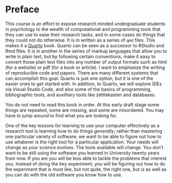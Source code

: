 # Preface {.unnumbered}

This course is an effort to expose research minded undergraduate students in psychology to the wealth of computational and programming tools that they can use to ease their research tasks, and in some cases do things that they could not do otherwise. It is in written as a series of `qmd` files. This makes it a [Quarto](https://quarto.org/) book. Quarto can be seen as a successor to RStudio and Rmd files. It is in another in the series of markup languages that allow you to write in plain text, but by following certain conventions, make it easy to convert those plain text files into any number of output formats such as html (for a website) or pdf (for a book or article). I want to emphasize the writing of reproducible code and papers. There are many different systems that can accomplish this goal. Quarto is just one option, but it is one of the easier ones to get started with. In addition, to Quarto, we will explore IDEs via Visual Studio Code, and also some of the basics of programming, bibliographic tools, and auxilliary tools like zettlekasten and databases. 

You do not need to read this book in order. At this early draft stage some things are repeated, some are missing, and some are misordered. You may have to jump around to find what you are looking for. 

One of the key lessons for learning to use your computer effectively as a research tool is learning how to do things *generally*; rather than mastering one particular variety of software; we want to be able to figure out how to use whatever is the right tool for a particular application. Your needs will change as your science evolves. The tools available will change. You don't want to be still using the software you learned in University twenty years from now. If you are you will be less able to tackle the problems that interest you. Instead of doing the key experiment, you will be figuring out how to do the experiment that is most like, but not quite, the right one, but is as well as you can do with the old software you know how to use. 

